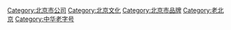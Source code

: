 {{Catnav|頁面分類|各種主題的頁面分類|按國家分類|各國飲食|中國飲食}}
{{Catnav|頁面分類|人文學科|艺术|设计|品牌}}

[[Category:北京市公司|Category:北京市公司]]
[[Category:北京文化|Category:北京文化]]
[[Category:北京市品牌|Category:北京市品牌]]
[[Category:老北京|Category:老北京]]
[[Category:中华老字号|Category:中华老字号]]